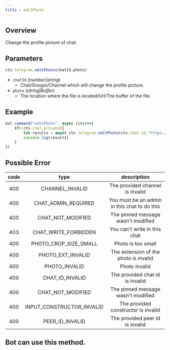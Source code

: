 ```yaml
--- 
title : editPhoto 
--- 
```

## Overview 
Change the profile picture of chat. 
## Parameters 
```ts 
ctx.telegram.editPhoto(chatId,photo)
```
- `chatId` (_number|string_) 
    - Chat/Groups/Channel which will change the profile picture. 
- `photo` (_string|Buffer_) 
    - The location where the file is located/Url/The buffer of the file.
## Example 
```ts headlight=3
bot.command("editPhoto", async (ctx)=>{
    if(!ctx.chat.private){
        let results = await ctx.telegram.editPhoto(ctx.chat.id,"https://tgsnake.js.org/images/tgsnake.jpg") 
        console.log(results)
    }
})
```
## Possible Error 

| code | type | description | 
| :---: | :---: | :------:| 
| 400 | CHANNEL_INVALID | The provided channel is invalid | 
| 400 |  CHAT_ADMIN_REQUIRED | You must be an admin in this chat to do this | 
| 400 | CHAT_NOT_MODIFIED | The pinned message wasn't modified | 
| 403 | CHAT_WRITE_FORBIDDEN | You can't write in this chat | 
| 400 | PHOTO_CROP_SIZE_SMALL | Photo is too small | 
| 400 | PHOTO_EXT_INVALID | The extension of the photo is invalid | 
| 400 | PHOTO_INVALID | Photo invalid | 
| 400 | CHAT_ID_INVALID | The provided chat id is invalid | 
| 400 | CHAT_NOT_MODIFIED | The pinned message wasn't modified | 
| 400 | INPUT_CONSTRUCTOR_INVALID | The provided constructor is invalid | 
| 400 | PEER_ID_INVALID | The provided peer id is invalid |  

## Bot can use this method.